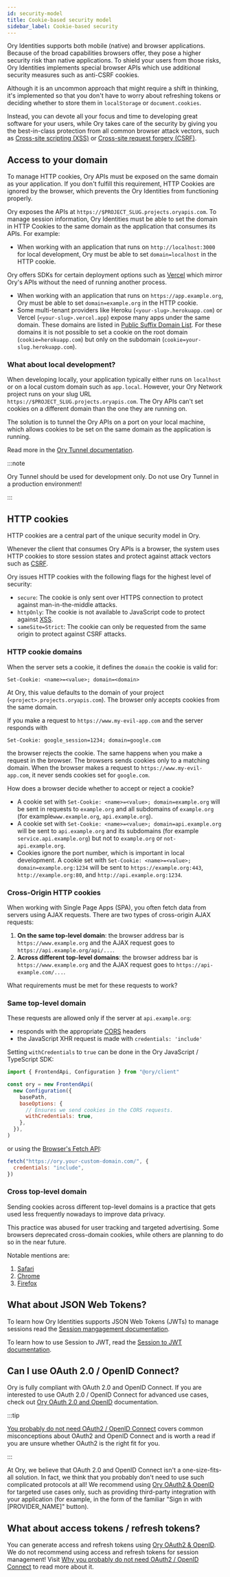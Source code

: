 ```yaml
---
id: security-model
title: Cookie-based security model
sidebar_label: Cookie-based security
---
```


Ory Identities supports both mobile (native) and browser applications. Because of the broad capabilities browsers offer, they pose
a higher security risk than native applications. To shield your users from those risks, Ory Identities implements special browser
APIs which use additional security measures such as anti-CSRF cookies.

Although it is an uncommon approach that might require a shift in thinking, it's implemented so that you don't have to worry about
refreshing tokens or deciding whether to store them in `localStorage` or `document.cookies`.

Instead, you can devote all your focus and time to developing great software for your users, while Ory takes care of the security
by giving you the best-in-class protection from all common browser attack vectors, such as
[Cross-site scripting (XSS)](https://owasp.org/www-community/attacks/xss/) or
[Cross-site request forgery (CSRF)](https://owasp.org/www-community/attacks/csrf/).

## Access to your domain

To manage HTTP cookies, Ory APIs must be exposed on the same domain as your application. If you don't fulfill this requirement,
HTTP Cookies are ignored by the browser, which prevents the Ory Identities from functioning properly.

Ory exposes the APIs at `https://$PROJECT_SLUG.projects.oryapis.com`. To manage session information, Ory Identities must be able
to set the domain in HTTP Cookies to the same domain as the application that consumes its APIs. For example:

- When working with an application that runs on `http://localhost:3000` for local development, Ory must be able to set
  `domain=localhost` in the HTTP cookie.

Ory offers SDKs for certain deployment options such as [Vercel](getting-started/integrate-auth/15_nextjs.mdx) which mirror Ory's
APIs without the need of running another process.

- When working with an application that runs on `https://app.example.org`, Ory must be able to set `domain=example.org` in the
  HTTP cookie.
- Some multi-tenant providers like Heroku (`<your-slug>.herokuapp.com`) or Vercel (`<your-slug>.vercel.app`) expose many apps
  under the same domain. These domains are listed in
  [Public Suffix Domain List](https://publicsuffix.org/list/public_suffix_list.dat). For these domains it is not possible to set a
  cookie on the root domain (`cookie=herokuapp.com`) but only on the subdomain (`cookie=your-slug.herokuapp.com`).

### What about local development?

When developing locally, your application typically either runs on `localhost` or on a local custom domain such as `app.local`.
However, your Ory Network project runs on your slug URL `https://$PROJECT_SLUG.projects.oryapis.com`. The Ory APIs can't set
cookies on a different domain than the one they are running on.

The solution is to tunnel the Ory APIs on a port on your local machine, which allows cookies to be set on the same domain as the
application is running.

Read more in the [Ory Tunnel documentation](./guides/cli/20_proxy-and-tunnel.mdx#ory-tunnel).

:::note

Ory Tunnel should be used for development only. Do not use Ory Tunnel in a production environment!

:::

## HTTP cookies

HTTP cookies are a central part of the unique security model in Ory.

Whenever the client that consumes Ory APIs is a browser, the system uses HTTP cookies to store session states and protect against
attack vectors such as [CSRF](https://owasp.org/www-community/attacks/csrf).

Ory issues HTTP cookies with the following flags for the highest level of security:

- `secure`: The cookie is only sent over HTTPS connection to protect against man-in-the-middle attacks.
- `httpOnly`: The cookie is not available to JavaScript code to protect against
  [XSS](https://owasp.org/www-community/attacks/xss/).
- `sameSite=Strict`: The cookie can only be requested from the same origin to protect against CSRF attacks.

### HTTP cookie domains

When the server sets a cookie, it defines the `domain` the cookie is valid for:

```
Set-Cookie: <name>=<value>; domain=<domain>
```

At Ory, this value defaults to the domain of your project (`<project>.projects.oryapis.com`). The browser only accepts cookies
from the same domain.

If you make a request to `https://www.my-evil-app.com` and the server responds with

```
Set-Cookie: google_session=1234; domain=google.com
```

the browser rejects the cookie. The same happens when you make a request in the browser. The browsers sends cookies only to a
matching domain. When the browser makes a request to `https://www.my-evil-app.com`, it never sends cookies set for `google.com`.

How does a browser decide whether to accept or reject a cookie?

- A cookie set with `Set-Cookie: <name>=<value>; domain=example.org` will be sent in requests to `example.org` and all subdomains
  of `example.org` (for example`www.example.org`, `api.example.org`).
- A cookie set with `Set-Cookie: <name>=<value>; domain=api.example.org` will be sent to `api.example.org` and its subdomains (for
  example `service.api.example.org`) but not to `example.org` or `not-api.example.org`.
- Cookies ignore the port number, which is important in local development. A cookie set with
  `Set-Cookie: <name>=<value>; domain=example.org:1234` will be sent to `https://example.org:443`, `http://example.org:80`, and
  `http://api.example.org:1234`.

### Cross-Origin HTTP cookies

When working with Single Page Apps (SPA), you often fetch data from servers using AJAX requests. There are two types of
cross-origin AJAX requests:

1. **On the same top-level domain**: the browser address bar is `https://www.example.org` and the AJAX request goes to
   `https://api.example.org/api/...`.
2. **Across different top-level domains**: the browser address bar is `https://www.example.org` and the AJAX request goes to
   `https://api-example.com/...`.

What requirements must be met for these requests to work?

### Same top-level domain

These requests are allowed only if the server at `api.example.org`:

- responds with the appropriate [CORS](https://developer.mozilla.org/en-US/docs/Web/HTTP/CORS) headers
- the JavaScript XHR request is made with `credentials: 'include'`

Setting `withCredentials` to `true` can be done in the Ory JavaScript / TypeScript SDK:

```js
import { FrontendApi, Configuration } from "@ory/client"

const ory = new FrontendApi(
  new Configuration({
    basePath,
    baseOptions: {
      // Ensures we send cookies in the CORS requests.
      withCredentials: true,
    },
  }),
)
```

or using the [Browser's Fetch API](https://developer.mozilla.org/en-US/docs/Web/API/Fetch_API):

```js
fetch("https://ory.your-custom-domain.com/", {
  credentials: "include",
})
```

### Cross top-level domain

Sending cookies across different top-level domains is a practice that gets used less frequently nowadays to improve data privacy.

This practice was abused for user tracking and targeted advertising. Some browsers deprecated cross-domain cookies, while others
are planning to do so in the near future.

Notable mentions are:

1. [Safari](https://www.infoq.com/news/2020/04/safari-third-party-cookies-block/)
2. [Chrome](https://www.adexchanger.com/privacy/google-will-limit-cross-site-tracking-in-chrome-by-default-starting-in-february/)
3. [Firefox](https://www.theverge.com/2019/6/4/18650363/firefox-block-trackers-default-enhanced-tracking-protection)

## What about JSON Web Tokens?

To learn how Ory Identities supports JSON Web Tokens (JWTs) to manage sessions read the
[Session mangagement documentation](./kratos/session-management/01_overview.mdx).

To learn how to use Session to JWT, read the [Session to JWT documentation](./identities/session-to-jwt-cors.mdx).

## Can I use OAuth 2.0 / OpenID Connect?

Ory is fully compliant with OAuth 2.0 and OpenID Connect. If you are interested to use OAuth 2.0 / OpenID Connect for advanced use
cases, check out [Ory OAuth 2.0 and OpenID](https://www.ory.sh/federated-identity-management/) documentation.

:::tip

[You probably do not need OAuth2 / OpenID Connect](https://www.ory.sh/oauth2-openid-connect-do-you-need-use-cases-examples/)
covers common misconceptions about OAuth2 and OpenID Connect and is worth a read if you are unsure whether OAuth2 is the right fit
for you.

:::

At Ory, we believe that OAuth 2.0 and OpenID Connect isn't a one-size-fits-all solution. In fact, we think that you probably don't
need to use such complicated protocols at all! We recommend using
[Ory OAuth2 & OpenID](https://www.ory.sh/federated-identity-management/) for targeted use cases only, such as providing
third-party integration with your application (for example, in the form of the familiar "Sign in with [PROVIDER_NAME]" button).

## What about access tokens / refresh tokens?

You can generate access and refresh tokens using [Ory OAuth2 & OpenID](https://www.ory.sh/federated-identity-management/). We do
not recommend using access and refresh tokens for session management! Visit
[ Why you probably do not need OAuth2 / OpenID Connect](https://www.ory.sh/oauth2-openid-connect-do-you-need-use-cases-examples/)
to read more about it.
